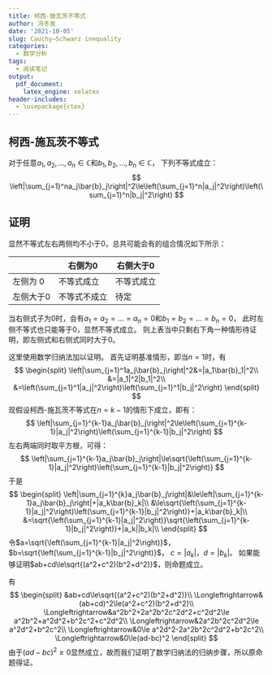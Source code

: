 ```yaml
---
title: 柯西-施瓦茨不等式
author: 冯冬发
date: '2021-10-05'
slug: Cauchy–Schwarz inequality
categories:
  - 数学分析
tags:
  - 阅读笔记
output:
  pdf_document:
    latex_engine: xelatex
header-includes:
  - \usepackage{ctex}
---
```

## 柯西-施瓦茨不等式
对于任意$a_1,a_2,\ldots,a_n\in\mathbb{C}$和$b_1,b_2,\ldots,b_n\in\mathbb{C}$，
下列不等式成立：
$$
  \left|\sum_{j=1}^na_j\bar{b}_j\right|^2\le\left(\sum_{j=1}^n|a_j|^2\right)\left(\sum_{j=1}^n|b_j|^2\right)
$$

## 证明
显然不等式左右两侧均不小于$0$，总共可能会有的组合情况如下所示：

|           | 右侧为0      | 右侧大于0      |
| -         |  -           |  -             |
| 左侧为 0  | 不等式成立   |  不等式成立    |
| 左侧大于0 | 不等式不成立 |  待定          |

当右侧式子为0时，会有$a_1=a_2=\dots=a_n=0$和$b_1=b_2=\dots=b_n=0$，
此时左侧不等式也只能等于0，显然不等式成立。
则上表当中只剩右下角一种情形待证明，即左侧式和右侧式同时大于0。

这里使用数学归纳法加以证明。
首先证明基准情形，即当$n=1$时，有
$$
  \begin{split}
    \left|\sum_{j=1}^1a_j\bar{b}_j\right|^2&=|a_1\bar{b}_1|^2\\
    &=|a_1|^2|b_1|^2\\
    &=\left(\sum_{j=1}^1|a_j|^2\right)\left(\sum_{j=1}^1|b_j|^2\right)
  \end{split}
$$
现假设柯西-施瓦茨不等式在$n=k-1$的情形下成立，即有：
$$
  \left|\sum_{j=1}^{k-1}a_j\bar{b}_j\right|^2\le\left(\sum_{j=1}^{k-1}|a_j|^2\right)\left(\sum_{j=1}^{k-1}|b_j|^2\right)
$$
左右两端同时取平方根，可得：
$$
  \left|\sum_{j=1}^{k-1}a_j\bar{b}_j\right|\le\sqrt{\left(\sum_{j=1}^{k-1}|a_j|^2\right)\left(\sum_{j=1}^{k-1}|b_j|^2\right)}
$$
于是
$$
  \begin{split}
    \left|\sum_{j=1}^{k}a_j\bar{b}_j\right|&\le\left|\sum_{j=1}^{k-1}a_j\bar{b}_j\right|+|a_k\bar{b}_k|\\
    &\le\sqrt{\left(\sum_{j=1}^{k-1}|a_j|^2\right)\left(\sum_{j=1}^{k-1}|b_j|^2\right)}+|a_k\bar{b}_k|\\
    &=\sqrt{\left(\sum_{j=1}^{k-1}|a_j|^2\right)}\sqrt{\left(\sum_{j=1}^{k-1}|b_j|^2\right)}+|a_k||b_k|\\
  \end{split}
$$
令$a=\sqrt{\left(\sum_{j=1}^{k-1}|a_j|^2\right)}$，
$b=\sqrt{\left(\sum_{j=1}^{k-1}|b_j|^2\right)}$，
$c=|a_k|$，$d=|b_k|$。
如果能够证明$ab+cd\le\sqrt{(a^2+c^2)(b^2+d^2)}$，则命题成立。

有
$$
  \begin{split}
    &ab+cd\le\sqrt{(a^2+c^2)(b^2+d^2)}\\
    \Longleftrightarrow&(ab+cd)^2\le(a^2+c^2)(b^2+d^2)\\
    \Longleftrightarrow&a^2b^2+2a^2b^2c^2d^2+c^2d^2\le a^2b^2+a^2d^2+b^2c^2+c^2d^2\\
    \Longleftrightarrow&2a^2b^2c^2d^2\le a^2d^2+b^2c^2\\
    \Longleftrightarrow&0\le a^2d^2-2a^2b^2c^2d^2+b^2c^2\\
    \Longleftrightarrow&0\le(ad-bc)^2
  \end{split}
$$
由于$(ad-bc)^2\ge0$显然成立，故而我们证明了数学归纳法的归纳步骤，所以原命题得证。